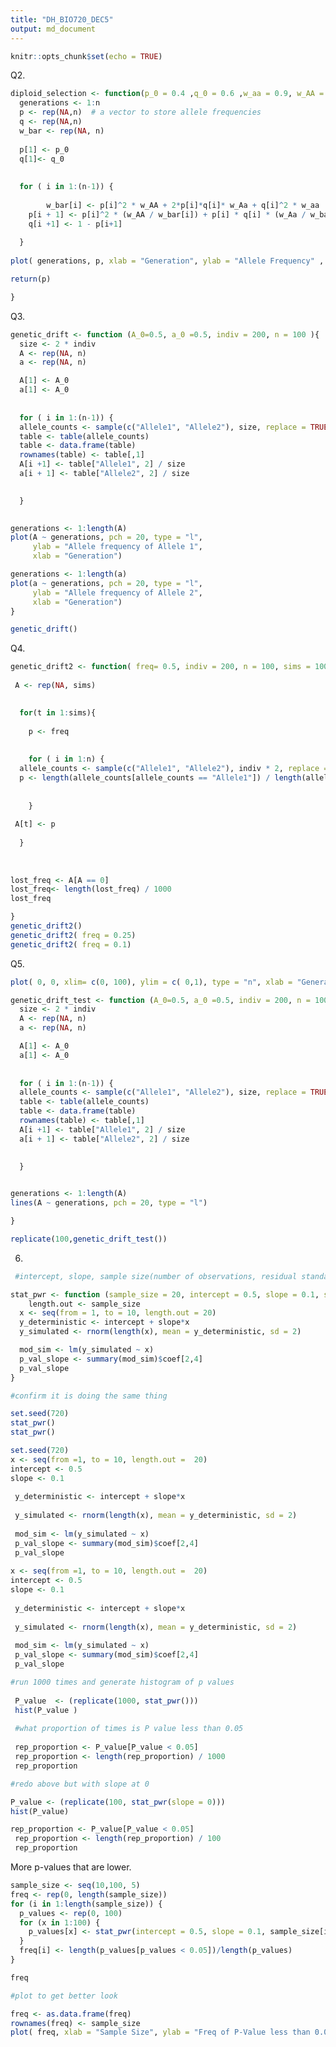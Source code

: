 ```yaml
---
title: "DH_BIO720_DEC5"
output: md_document
---
```


```r
knitr::opts_chunk$set(echo = TRUE)
```

Q2. 

```r

diploid_selection <- function(p_0 = 0.4 ,q_0 = 0.6 ,w_aa = 0.9, w_AA = 1.1 , w_Aa = 0.9, n = 100) {
  generations <- 1:n
  p <- rep(NA,n)  # a vector to store allele frequencies
  q <- rep(NA,n) 
  w_bar <- rep(NA, n)
    
  p[1] <- p_0
  q[1]<- q_0
  
  
  for ( i in 1:(n-1)) {
		
		w_bar[i] <- p[i]^2 * w_AA + 2*p[i]*q[i]* w_Aa + q[i]^2 * w_aa
    p[i + 1] <- p[i]^2 * (w_AA / w_bar[i]) + p[i] * q[i] * (w_Aa / w_bar[i] )
    q[i +1] <- 1 - p[i+1]
    
  }
  
plot( generations, p, xlab = "Generation", ylab = "Allele Frequency" , pch = 20)

return(p) 

}  

```


Q3. 

```r

genetic_drift <- function (A_0=0.5, a_0 =0.5, indiv = 200, n = 100 ){ 
  size <- 2 * indiv
  A <- rep(NA, n)
  a <- rep(NA, n)

  A[1] <- A_0
  a[1] <- A_0
  
  
  for ( i in 1:(n-1)) {
  allele_counts <- sample(c("Allele1", "Allele2"), size, replace = TRUE, prob = c(A[i], a[i]))
  table <- table(allele_counts)
  table <- data.frame(table)
  rownames(table) <- table[,1]
  A[i +1] <- table["Allele1", 2] / size 
  a[i + 1] <- table["Allele2", 2] / size 
  

  }

  
generations <- 1:length(A)
plot(A ~ generations, pch = 20, type = "l", 
     ylab = "Allele frequency of Allele 1", 
     xlab = "Generation")

generations <- 1:length(a)
plot(a ~ generations, pch = 20, type = "l", 
     ylab = "Allele frequency of Allele 2", 
     xlab = "Generation")
}

genetic_drift()

```

Q4.

```r

genetic_drift2 <- function( freq= 0.5, indiv = 200, n = 100, sims = 1000) {
  
 A <- rep(NA, sims)
  

  for(t in 1:sims){
    
    p <- freq
    
  
    for ( i in 1:n) {
  allele_counts <- sample(c("Allele1", "Allele2"), indiv * 2, replace = TRUE, prob = c( p, 1 - p))
  p <- length(allele_counts[allele_counts == "Allele1"]) / length(allele_counts)
 
  
    }
 
 A[t] <- p
 
  }
 
 
 
lost_freq <- A[A == 0]
lost_freq<- length(lost_freq) / 1000
lost_freq 

}
genetic_drift2()
genetic_drift2( freq = 0.25)
genetic_drift2( freq = 0.1)


```



Q5. 
```r

plot( 0, 0, xlim= c(0, 100), ylim = c( 0,1), type = "n", xlab = "Generation", ylab ="Allele Frequency")

genetic_drift_test <- function (A_0=0.5, a_0 =0.5, indiv = 200, n = 100 ){ 
  size <- 2 * indiv
  A <- rep(NA, n)
  a <- rep(NA, n)

  A[1] <- A_0
  a[1] <- A_0
  
  
  for ( i in 1:(n-1)) {
  allele_counts <- sample(c("Allele1", "Allele2"), size, replace = TRUE, prob = c(A[i], a[i]))
  table <- table(allele_counts)
  table <- data.frame(table)
  rownames(table) <- table[,1]
  A[i +1] <- table["Allele1", 2] / size 
  a[i + 1] <- table["Allele2", 2] / size 
  

  }

  
generations <- 1:length(A)
lines(A ~ generations, pch = 20, type = "l")

}

replicate(100,genetic_drift_test())

```



6. 
```r

 #intercept, slope, sample size(number of observations, residual standard error ( stochastic variation))

stat_pwr <- function (sample_size = 20, intercept = 0.5, slope = 0.1, sd = 2 ){
    length.out <- sample_size 
  x <- seq(from = 1, to = 10, length.out = 20)
  y_deterministic <- intercept + slope*x
  y_simulated <- rnorm(length(x), mean = y_deterministic, sd = 2)

  mod_sim <- lm(y_simulated ~ x)
  p_val_slope <- summary(mod_sim)$coef[2,4]
  p_val_slope
}

```

```r
#confirm it is doing the same thing 

set.seed(720)
stat_pwr()
stat_pwr()

set.seed(720)
x <- seq(from =1, to = 10, length.out =  20) 
intercept <- 0.5  
slope <- 0.1 
 
 y_deterministic <- intercept + slope*x
 
 y_simulated <- rnorm(length(x), mean = y_deterministic, sd = 2)
 
 mod_sim <- lm(y_simulated ~ x)
 p_val_slope <- summary(mod_sim)$coef[2,4]
 p_val_slope
 
x <- seq(from =1, to = 10, length.out =  20) 
intercept <- 0.5  
slope <- 0.1 
 
 y_deterministic <- intercept + slope*x
 
 y_simulated <- rnorm(length(x), mean = y_deterministic, sd = 2)
 
 mod_sim <- lm(y_simulated ~ x)
 p_val_slope <- summary(mod_sim)$coef[2,4]
 p_val_slope

```

```r
#run 1000 times and generate histogram of p values 
 
 P_value  <- (replicate(1000, stat_pwr()))
 hist(P_value )
 
 #what proportion of times is P value less than 0.05
 
 rep_proportion <- P_value[P_value < 0.05]
 rep_proportion <- length(rep_proportion) / 1000
 rep_proportion
```

```r

#redo above but with slope at 0

P_value <- (replicate(100, stat_pwr(slope = 0)))
hist(P_value)

rep_proportion <- P_value[P_value < 0.05]
 rep_proportion <- length(rep_proportion) / 100
 rep_proportion


```
More p-values that are lower. 

```r

sample_size <- seq(10,100, 5)
freq <- rep(0, length(sample_size))
for (i in 1:length(sample_size)) {
  p_values <- rep(0, 100)
  for (x in 1:100) {
    p_values[x] <- stat_pwr(intercept = 0.5, slope = 0.1, sample_size[i], sd = 1.5)
  }
  freq[i] <- length(p_values[p_values < 0.05])/length(p_values)
}

freq
```

```r

#plot to get better look 

freq <- as.data.frame(freq)
rownames(freq) <- sample_size
plot( freq, xlab = "Sample Size", ylab = "Freq of P-Value less than 0.05")


```
